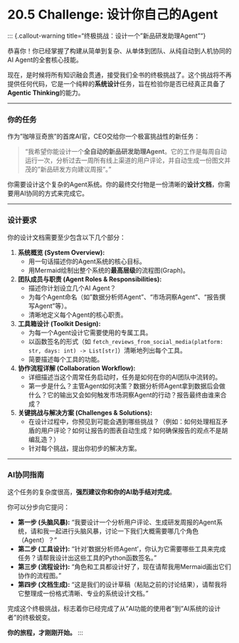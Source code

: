 # 20.5 Challenge: 设计你自己的Agent

::: {.callout-warning title="终极挑战：设计一个"新品研发助理Agent""}

恭喜你！你已经掌握了构建从简单到复杂、从单体到团队、从纯自动到人机协同的AI Agent的全套核心技能。

现在，是时候将所有知识融会贯通，接受我们全书的终极挑战了。这个挑战将不再提供任何代码，它是一个纯粹的**系统设计**任务，旨在检验你是否已经真正具备了**Agentic Thinking**的能力。

---

### 你的任务

作为"咖啡豆奇旅"的首席AI官，CEO交给你一个极富挑战性的新任务：

> "我希望你能设计一个**全自动的新品研发助理Agent**。它的工作是每周自动运行一次，分析过去一周所有线上渠道的用户评论，并自动生成一份图文并茂的"新品研发方向建议周报"。"

你需要设计这个复杂的Agent系统。你的最终交付物是一份清晰的**设计文档**，你需要用AI协同的方式来完成它。

---

### 设计要求

你的设计文档需要至少包含以下几个部分：

1.  **系统概览 (System Overview):**
    *   用一句话描述你的Agent系统的核心目标。
    *   用Mermaid绘制出整个系统的**最高层级**的流程图(Graph)。

2.  **团队成员与职责 (Agent Roles & Responsibilities):**
    *   描述你计划设立几个AI Agent？
    *   为每个Agent命名（如"数据分析师Agent"、"市场洞察Agent"、"报告撰写Agent"等）。
    *   清晰地定义每个Agent的核心职责。

3.  **工具箱设计 (Toolkit Design):**
    *   为每一个Agent设计它需要使用的专属工具。
    *   以函数签名的形式（如 `fetch_reviews_from_social_media(platform: str, days: int) -> List[str]`）清晰地列出每个工具。
    *   简要描述每个工具的功能。

4.  **协作流程详解 (Collaboration Workflow):**
    *   详细描述当这个周常任务启动时，任务是如何在你的AI团队中流转的。
    *   第一步是什么？主管Agent如何决策？数据分析师Agent拿到数据后会做什么？它的输出又会如何触发市场洞察Agent的行动？报告最终由谁来合成？

5.  **关键挑战与解决方案 (Challenges & Solutions):**
    *   在设计过程中，你预见到可能会遇到哪些挑战？（例如：如何处理相互矛盾的用户评论？如何让报告的图表自动生成？如何确保报告的观点不是胡编乱造？）
    *   针对每个挑战，提出你初步的解决方案。

---

### AI协同指南

这个任务的复杂度很高，**强烈建议你和你的AI助手结对完成**。

你可以分步向它提问：

*   **第一步 (头脑风暴):** "我要设计一个分析用户评论、生成研发周报的Agent系统，请和我一起进行头脑风暴，讨论一下我们大概需要哪几个角色（Agent）？"
*   **第二步 (工具设计):** "针对'数据分析师Agent'，你认为它需要哪些工具来完成任务？请帮我设计出这些工具的Python函数签名。"
*   **第三步 (流程设计):** "角色和工具都设计好了，现在请帮我用Mermaid画出它们协作的流程图。"
*   **第四步 (文档生成):** "这是我们的设计草稿（粘贴之前的讨论结果），请帮我将它整理成一份格式清晰、专业的系统设计文档。"

完成这个终极挑战，标志着你已经完成了从"AI功能的使用者"到"AI系统的设计者"的终极蜕变。

**你的旅程，才刚刚开始。**
::: 